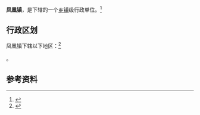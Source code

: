 {{中国乡级行政区|14/09/25/100/000}}

'''凤凰镇'''，是{{PRC admin/fullname|14/09/25/100/000|3}}下辖的一个[[乡镇|乡镇]]级行政单位。<ref>{{PRC admin/ref sgc|{{PRC admin/parent|14/09/25/100/000}}}}</ref>

== 行政区划 ==

凤凰镇下辖以下地区：<ref>{{PRC admin/ref sgc|14/09/25/100/000}}</ref>

{{PRC admin/children|14/09/25/100/000}}。

== 参考资料 ==

{{reflist}}

{{行政区划小作品}}
{{PRC admin/navcat|14/09/25/100/000}}
